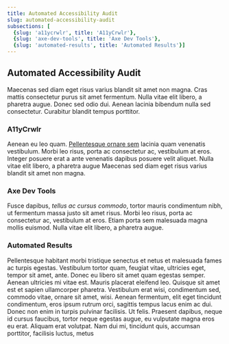 ```yaml
---
title: Automated Accessibility Audit
slug: automated-accessibility-audit
subsections: [
  {slug: 'a11ycrwlr', title: 'A11yCrwlr'},
  {slug: 'axe-dev-tools', title: 'Axe Dev Tools'}, 
  {slug: 'automated-results', title: 'Automated Results'}]
---
```

## Automated Accessibility Audit

Maecenas sed diam eget risus varius blandit sit amet non magna. Cras mattis consectetur purus sit amet fermentum. Nulla vitae elit libero, a pharetra augue. Donec sed odio dui. Aenean lacinia bibendum nulla sed consectetur. Curabitur blandit tempus porttitor.

### A11yCrwlr

Aenean eu leo quam. <a href="http://example.com">Pellentesque ornare sem</a> lacinia quam venenatis vestibulum. Morbi leo risus, porta ac consectetur ac, vestibulum at eros. Integer posuere erat a ante venenatis dapibus posuere velit aliquet. Nulla vitae elit libero, a pharetra augue Maecenas sed diam eget risus varius blandit sit amet non magna.

### Axe Dev Tools

Fusce dapibus, <em>tellus ac cursus commodo</em>, tortor mauris condimentum nibh, ut fermentum massa justo sit amet risus. Morbi leo risus, porta ac consectetur ac, vestibulum at eros. Etiam porta sem malesuada magna mollis euismod. Nulla vitae elit libero, a pharetra augue.

### Automated Results

Pellentesque habitant morbi tristique senectus et netus et malesuada fames ac turpis egestas. Vestibulum tortor quam, feugiat vitae, ultricies eget, tempor sit amet, ante. Donec eu libero sit amet quam egestas semper. Aenean ultricies mi vitae est. Mauris placerat eleifend leo. Quisque sit amet est et sapien ullamcorper pharetra. Vestibulum erat wisi, condimentum sed, commodo vitae, ornare sit amet, wisi. Aenean fermentum, elit eget tincidunt condimentum, eros ipsum rutrum orci, sagittis tempus lacus enim ac dui. Donec non enim in turpis pulvinar facilisis. Ut felis. Praesent dapibus, neque id cursus faucibus, tortor neque egestas augue, eu vulputate magna eros eu erat. Aliquam erat volutpat. Nam dui mi, tincidunt quis, accumsan porttitor, facilisis luctus, metus